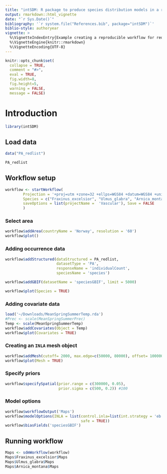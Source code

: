 ```yaml
---
title: "intSDM: R package to produce species distribution models in a reproducible framework"
output: rmarkdown::html_vignette
date: "`r Sys.Date()`"
bibliography: '`r system.file("References.bib", package="intSDM")`'
biblio-style: authoryear
vignette: >
  %\VignetteIndexEntry{Example creating a reproducible workflow for red listed vascular plants}
  %\VignetteEngine{knitr::rmarkdown}
  %\VignetteEncoding{UTF-8}
---
```


```r
knitr::opts_chunk$set(
  collapse = TRUE,
  comment = "#>",
  eval = TRUE,
  fig.width=8, 
  fig.height=5,
  warning = FALSE,
  message = FALSE)
```

# Introduction

```r

library(intSDM)


```

## Load data

```r

data("PA_redlist")

PA_redlist

```

## Workflow setup

```r

workflow <- startWorkflow(
        Projection = '+proj=utm +zone=32 +ellps=WGS84 +datum=WGS84 +units=m +no_defs',
        Species = c("Fraxinus_excelsior", "Ulmus_glabra", "Arnica_montana"),
        saveOptions = list(projectName =  'Vascular'), Save = FALSE
        )

```

### Select area

```r

workflow$addArea(countryName = 'Norway', resolution = '60')
workflow$plot()

```

### Adding occurrence data

```r

workflow$addStructured(dataStructured = PA_redlist, 
                       datasetType = 'PA', 
                       responseName = 'individualCount',
                       speciesName = 'species')

workflow$addGBIF(datasetName = 'speciesGBIF', limit = 5000)

workflow$plot(Species = TRUE)

```

### Adding covariate data

```r

load('~/Downloads/MeanSpringSummerTemp.rda')
#Prec <- scale(MeanSpringSummerPrec)
Temp <- scale(MeanSpringSummerTemp)
workflow$addCovariates(Object = Temp)
workflow$plot(Covariates = TRUE)

```

### Creating an `INLA` mesh object

```r

workflow$addMesh(cutoff= 2000, max.edge=c(50000, 80000), offset= 100000)
workflow$plot(Mesh = TRUE)

```

### Specify priors

```r

workflow$specifySpatial(prior.range = c(300000, 0.05),
                        prior.sigma = c(500, 0.2)) #100

```

### Model options

```r

workflow$workflowOutput('Maps')
workflow$modelOptions(INLA = list(control.inla=list(int.strategy = 'eb'),
                                  safe = TRUE))
workflow$biasFields('speciesGBIF')

```

## Running workflow

```r

Maps <- sdmWorkflow(workflow)
Maps$Fraxinus_excelsior$Maps
Maps$Ulmus_glabra$Maps
Maps$Arnica_montana$Maps

```
